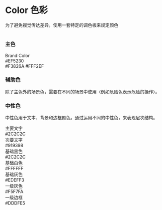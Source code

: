 
<Meta title="Color" />

<style>{`
  .box {
    color: #fff;
    border-radius: 4px;
    font-size: 14px;
    height: 114px;
    padding: 20px;
    box-sizing: border-box;
    position: relative;
    line-height: 1;
  }
  .value {
    font-size: 12px;
    line-height: 24px;
    opacity: .69;
  }
  .is--primary {
    background-color: #EF5230;
    width: 33%;
  }
  .sub-box {
    display: flex;
    width: 100%;
    height: 40px;
    left: 0;
    bottom: 0;
    position: absolute;
    line-height: 40px;
    text-align: center;
  }
  .sub-item {
    flex: 1;
    font-size: 12px;
  }
  .sub-item:first-child {
    border-bottom-left-radius: 4px;
  }
  .sub-item:last-child {
    border-bottom-right-radius: 4px;
  }
  .primary--hover {
    background: #F3826A;
  }
  .outline--hover {
    background: #FFF2EF;
    color: #2C2C2C;
  }
  .box-wrap {
    width: 25%;
    display: inline-block;
    vertical-align: top;
  }
  .box-wrap + .box-wrap {
    padding-left: 10px;
  }
  .box.box-other {
    height: 78px;
  }
  .box-other + .box-other {
    margin-top: 10px;
  }
  .is--primary-text {
    background: #2C2C2C;
  }
  .is--secondary-text {
    background: #919398;
  }
  .is--base-black {
    background: #2C2C2C;
  }
  .is--base-white {
    background: #FFFFFF;
    border: 1px solid #DDDFE5;
    color: #2C2C2C;
  }
  .is--base-gray {
    background: #EDEFF3;
    color: #2C2C2C;
  }
  .is--light-gray {
    background: #F5F7FA;
    color: #2C2C2C;
  }
  .is--base-border {
    background: #DDDFE5;
    color: #2C2C2C;
  }
`}</style>

# Color 色彩
为了避免视觉传达差异，使用一套特定的调色板来规定颜色
##
#
### 主色

<div class="box is--primary">
  Brand Color
  <div class="value">#EF5230</div>
  <div class="sub-box">
    <span class="sub-item primary--hover">#F3826A</span>
    <span class="sub-item outline--hover">#FFF2EF</span>
  </div>
</div>

### 辅助色
除了主色外的场景色，需要在不同的场景中使用（例如危险色表示危险的操作）。

### 中性色
中性色用于文本、背景和边框颜色。通过运用不同的中性色，来表现层次结构。
<div class="box-wrap">
  <div class="box box-other is--primary-text">
    主要文字
    <div class="value">#2C2C2C</div>
  </div>
  <div class="box box-other is--secondary-text">
    次要文字
    <div class="value">#919398</div>
  </div>
</div>
<div class="box-wrap">
  <div class="box box-other is--base-black">
    基础黑色
    <div class="value">#2C2C2C</div>
  </div>
  <div class="box box-other is--base-white">
    基础白色
    <div class="value">#FFFFFF</div>
  </div>
  <div class="box box-other is--base-gray">
    基础灰色
    <div class="value">#EDEFF3</div>
  </div>
  <div class="box box-other is--light-gray">
    一级灰色
    <div class="value">#F5F7FA</div>
  </div>
</div>
<div class="box-wrap">
  <div class="box box-other is--base-border">
    一级边框
    <div class="value">#DDDFE5</div>
  </div>
</div>